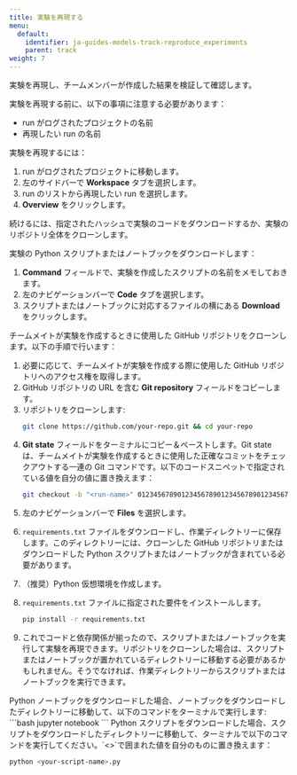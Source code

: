 ```yaml
---
title: 実験を再現する
menu:
  default:
    identifier: ja-guides-models-track-reproduce_experiments
    parent: track
weight: 7
---
```


実験を再現し、チームメンバーが作成した結果を検証して確認します。

実験を再現する前に、以下の事項に注意する必要があります：

* run がログされたプロジェクトの名前
* 再現したい run の名前

実験を再現するには：

1. run がログされたプロジェクトに移動します。
2. 左のサイドバーで **Workspace** タブを選択します。
3. run のリストから再現したい run を選択します。
4. **Overview** をクリックします。

続けるには、指定されたハッシュで実験のコードをダウンロードするか、実験のリポジトリ全体をクローンします。

<Tabs>
<Tab title="Python スクリプトまたはノートブックをダウンロード">
実験の Python スクリプトまたはノートブックをダウンロードします：

1. **Command** フィールドで、実験を作成したスクリプトの名前をメモしておきます。
2. 左のナビゲーションバーで **Code** タブを選択します。
3. スクリプトまたはノートブックに対応するファイルの横にある **Download** をクリックします。
</Tab>
<Tab title="GitHub">
チームメイトが実験を作成するときに使用した GitHub リポジトリをクローンします。以下の手順で行います：

1. 必要に応じて、チームメイトが実験を作成する際に使用した GitHub リポジトリへのアクセス権を取得します。
2. GitHub リポジトリの URL を含む **Git repository** フィールドをコピーします。
3. リポジトリをクローンします:
    ```bash
    git clone https://github.com/your-repo.git && cd your-repo
    ```
4. **Git state** フィールドをターミナルにコピー＆ペーストします。Git state は、チームメイトが実験を作成するときに使用した正確なコミットをチェックアウトする一連の Git コマンドです。以下のコードスニペットで指定されている値を自分の値に置き換えます：
    ```bash
    git checkout -b "<run-name>" 0123456789012345678901234567890123456789
    ```
</Tab>
</Tabs>

5. 左のナビゲーションバーで **Files** を選択します。
6. `requirements.txt` ファイルをダウンロードし、作業ディレクトリーに保存します。このディレクトリーには、クローンした GitHub リポジトリまたはダウンロードした Python スクリプトまたはノートブックが含まれている必要があります。
7. （推奨）Python 仮想環境を作成します。
8. `requirements.txt` ファイルに指定された要件をインストールします。
    ```bash
    pip install -r requirements.txt
    ```

9. これでコードと依存関係が揃ったので、スクリプトまたはノートブックを実行して実験を再現できます。リポジトリをクローンした場合は、スクリプトまたはノートブックが置かれているディレクトリーに移動する必要があるかもしれません。そうでなければ、作業ディレクトリーからスクリプトまたはノートブックを実行できます。

<Tabs>
<Tab title="Python ノートブック">
Python ノートブックをダウンロードした場合、ノートブックをダウンロードしたディレクトリーに移動して、以下のコマンドをターミナルで実行します:
```bash
jupyter notebook
```
</Tab>
<Tab title="Python スクリプト">
Python スクリプトをダウンロードした場合、スクリプトをダウンロードしたディレクトリーに移動して、ターミナルで以下のコマンドを実行してください。`<>`で囲まれた値を自分のものに置き換えます：

```bash
python <your-script-name>.py
```
</Tab>
</Tabs>
